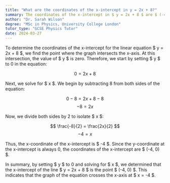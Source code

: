 ```yaml
---
title: "What are the coordinates of the x-intercept in y = 2x + 8?"
summary: The coordinates of the x-intercept in $ y = 2x + 8 $ are $ (-4, 0) $.
author: "Dr. Sarah Wilson"
degree: "MSc in Physics, University College London"
tutor_type: "GCSE Physics Tutor"
date: 2024-03-27
---
```


To determine the coordinates of the x-intercept for the linear equation $ y = 2x + 8 $, we find the point where the graph intersects the x-axis. At this intersection, the value of $ y $ is zero. Therefore, we start by setting $ y $ to 0 in the equation:

$$
0 = 2x + 8
$$

Next, we solve for $ x $. We begin by subtracting 8 from both sides of the equation:

$$
0 - 8 = 2x + 8 - 8
$$
$$
-8 = 2x
$$

Now, we divide both sides by 2 to isolate $ x $:

$$
\frac{-8}{2} = \frac{2x}{2}
$$
$$
-4 = x
$$

Thus, the x-coordinate of the x-intercept is $ -4 $. Since the y-coordinate at the x-intercept is always 0, the coordinates of the x-intercept are $ (-4, 0) $.

In summary, by setting $ y $ to 0 and solving for $ x $, we determined that the x-intercept of the line $ y = 2x + 8 $ is the point $ (-4, 0) $. This indicates that the graph of the equation crosses the x-axis at $ x = -4 $.
    